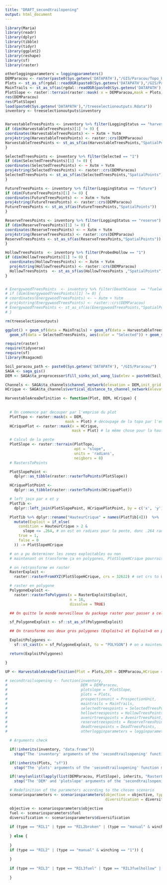 ```yaml
---
title: "DRAFT_secondtrailopening"
output: html_document
---
```


```r
library(Maria)
library(readr)
library(dplyr)
library(tibble)
library(tidyr)
library(ggplot2)
library(reshape)
library(sf)
library(raster)
```

```r
otherloggingparameters = loggingparameters()
DEMParacou <- raster(paste0(Sys.getenv('DATAPATH'),"/GIS/Paracou/Topo_P6_PARACOU.tif"))
Plots <- st_as_sf(rgdal::readOGR(paste0(Sys.getenv('DATAPATH'),"/GIS/Paracou/Plot_P6_PARACOU.shp")))
MainTrails <- st_as_sf(as(rgdal::readOGR(paste0(Sys.getenv('DATAPATH'),"/GIS/Paracou/maintrail_P6_PARACOU.shp")),"SpatialLines" ))
PlotSlope <- raster::terrain(raster::mask( x = DEMParacou,mask = Plots))
res(DEMParacou)
res(PlotSlope)
load(paste0(Sys.getenv('DATAPATH'),"/treeselectionoutputs.Rdata"))
inventory <- treeselectionoutputs$inventory


HarvestableTreesPoints <- inventory %>% filter(LoggingStatus == "harvestable" | LoggingStatus == "harvestableUp" | LoggingStatus == "harvestable2nd")
if (dim(HarvestableTreesPoints)[1] != 0) {
coordinates(HarvestableTreesPoints) <- ~ Xutm + Yutm
proj4string(HarvestableTreesPoints) <- raster::crs(DEMParacou)
HarvestableTreesPoints <- st_as_sf(as(HarvestableTreesPoints,"SpatialPoints"))
}

SelectedTreesPoints <- inventory %>% filter(Selected == "1")
if (dim(SelectedTreesPoints)[1] != 0) {
coordinates(SelectedTreesPoints) <- ~ Xutm + Yutm
proj4string(SelectedTreesPoints) <- raster::crs(DEMParacou)
SelectedTreesPoints <- st_as_sf(as(SelectedTreesPoints,"SpatialPoints"))
}

FutureTreesPoints <- inventory %>% filter(LoggingStatus == "future")
if (dim(FutureTreesPoints)[1] != 0) {
coordinates(FutureTreesPoints) <- ~ Xutm + Yutm
proj4string(FutureTreesPoints) <- raster::crs(DEMParacou)
FutureTreesPoints <- st_as_sf(as(FutureTreesPoints,"SpatialPoints"))
}

ReserveTreesPoints <- inventory %>% filter(LoggingStatus == "reserve")
if (dim(ReserveTreesPoints)[1] != 0) {
coordinates(ReserveTreesPoints) <- ~ Xutm + Yutm
proj4string(ReserveTreesPoints) <- raster::crs(DEMParacou)
ReserveTreesPoints <- st_as_sf(as(ReserveTreesPoints,"SpatialPoints"))
}

HollowTreesPoints  <- inventory %>% filter(ProbedHollow == "1")
if (dim(HollowTreesPoints)[1] != 0) {
  coordinates(HollowTreesPoints) <- ~ Xutm + Yutm
  proj4string(HollowTreesPoints) <- raster::crs(DEMParacou)
  HollowTreesPoints  <- st_as_sf(as(HollowTreesPoints ,"SpatialPoints"))
}


# EnergywoodTreesPoints  <- inventory %>% filter(DeathCause  == "fuelwood")
# if (dim(EnergywoodTreesPoints)[1] != 0) {
# coordinates(EnergywoodTreesPoints) <- ~ Xutm + Yutm
# proj4string(EnergywoodTreesPoints) <- raster::crs(DEMParacou)
# EnergywoodTreesPoints <- st_as_sf(as(EnergywoodTreesPoints,"SpatialPoints"))
# }

rm(treeselectionoutputs)

ggplot() + geom_sf(data = MainTrails) + geom_sf(data = HarvestableTreesPoints, aes(color = "Harvestable")) + 
  geom_sf(data = SelectedTreesPoints, aes(color = "Selected")) + geom_sf(data = FutureTreesPoints, aes(color = "Futures")) + geom_sf(data = ReserveTreesPoints, aes(color = "Reserves"))
```

```r
require(raster)
require(tidyverse)
require(sf)
library(Rsagacmd)

Soil_paracou_path <- paste0(Sys.getenv('DATAPATH'), "/GIS/Paracou/")
SAGA <- saga_gis()
DEM <- SAGA$ta_preprocessor$fill_sinks_xxl_wang_liu(elev = paste0(Soil_paracou_path,"Dem.sgrd"),minslope = 0.01,.verbose = T)

Channels <- SAGA$ta_channels$channel_network(elevation = DEM,init_grid = DEM,init_method = "2",init_value = 10)
HCrique <- SAGA$ta_channels$vertical_distance_to_channel_network(elevation = DEM,channels = Channels$chnlntwrk)

HarvestableAreaDefinition <- function(Plot, DEM, HCrique) {
  
  
  # On commence par decouper par l'emprise du plot
  PlotTopo <- raster::mask(x = DEM,
                           mask = Plot) # découpage de la topo par l'emprise du plot
  HCriquePlot <- raster::mask(x = HCrique,
                              mask = Plot) # la même chose pour la hauteur à la crique

  # Calcul de la pente
  PlotSlope <- raster::terrain(PlotTopo,
                               opt = "slope",
                               units = 'radians',
                               neigbors = 8)
  # RastersToPoints

  PlotSlopePoint <-
    dplyr::as_tibble(raster::rasterToPoints(PlotSlope))

  HCriquePlotPoint <-
    dplyr::as_tibble(raster::rasterToPoints(HCriquePlot))

  # left join par x et y
  PlotTib <-
    dplyr::left_join(PlotSlopePoint, HCriquePlotPoint, by = c('x', 'y'))

  PlotTib %>% dplyr::rename("HauteurCrique" = names(PlotTib[4]))  %>%
    mutate(Exploit = if_else(
      condition = HauteurCrique > 2 &
        slope <= .264, # on est en radians pour la pente, donc .264 radians = 27% de pente
      true = 1,
      false = 0
    )) -> PlotSlopeHCrique

  # on a pu determiner les zones exploitables ou non
  # maintenant on transforme ça en polygones, PlotSlopeHCrique pourrait etre reutilise pour la pente

  # on retransforme en raster
  RasterExploit <-
    raster::rasterFromXYZ(PlotSlopeHCrique, crs = 32622) # set crs to WGS84 UTM 22N

  # raster en polygone
  PolygoneExploit <-
    raster::rasterToPolygons(x = RasterExploit$Exploit,
                             n = 16,
                             dissolve = TRUE)

  ## On quitte le monde merveilleux du package raster pour passer a celui de sf

  sf_PolygoneExploit <- sf::st_as_sf(PolygoneExploit)

  ## On transforme nos deux gros polygones (Exploit=1 et Exploit=0 en pleins de petits, par ce qui s'appelait disaggregate dans le package sp)

  ExploitPolygones <-
    sf::st_cast(x = sf_PolygoneExploit, to = "POLYGON") # on a maintenant pleins de polygones, dont pleins de petits isolés

  return(ExploitPolygones)

}

UP <- HarvestableAreaDefinition(Plot = Plots,DEM = DEMParacou,HCrique = 3)
```



```r

# secondtrailsopening <- function(inventory,
#                                 DEM = DEMParacou,
#                                 plotslope =  PlotSlope,
#                                 plots = Plots,
#                                 prospectionunit = ProspectionUnit,
#                                 maintrails = MainTrails,
#                                 selectedtreespoints = SelectedTreesPoints,
#                                 hollowtreespoints = HollowTreesPoints,
#                                 avenirtreespoints = AvenirTreesPoint,
#                                 reservetreespoints = ReserveTreesPoints,
#                                 deadtreespoints = DeadTreesPoints,
#                                 otherlogginparameters = logginparameters()) {

  # Arguments check

  if(!inherits(inventory, "data.frame"))
    stop("The 'inventory' arguments of the 'secondtrailsopening' function must be data.frame")

  if(!inherits(Plots, "sf"))
    stop("The 'plots' arguments of the 'secondtrailsopening' function must be sf polygon")

  if(!any(unlist(lapply(list(DEMParacou, PlotSlope), inherits, "RasterLayer"))))
    stop("The 'DEM' and 'plotslope' arguments of the 'secondtrailsopening' function must be raster")

  # Redefinition of the parameters according to the chosen scenario
  scenariosparameters <- scenariosparameters(objective = objective, type = type, fuel = fuel,
                                             diversification = diversification)

  objective <- scenariosparameters$objective
  fuel <- scenariosparameters$fuel
  diversification <- scenariosparameters$diversification
  
  if (type == "RIL1" | type == "RIL2broken" | (type == "manual" & winching == "0")) {
    
  } else {
    
  }
  if (type == "RIL2" | (type == "manual" & winching == "1")) {
    
  }
  
  if (type == "RIL3" | type == "RIL3fuel" | type == "RIL3fuelhollow" | (type == "manual" & winching == "2")) {
    
  }


```


